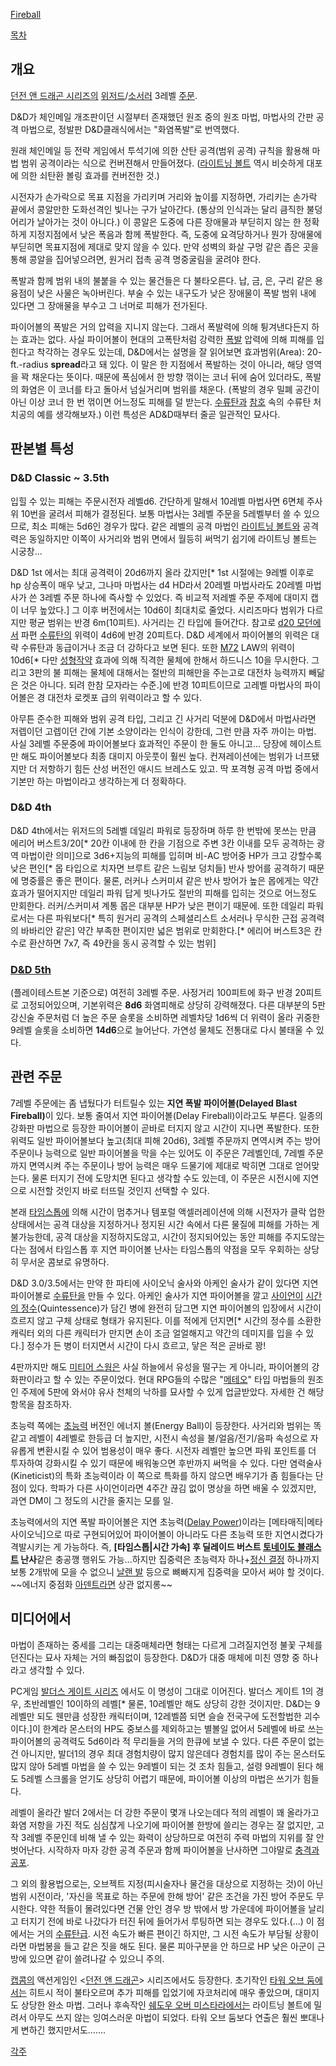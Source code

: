 [[파이어볼|Fireball]]

[[목차]]

== 개요 ==
[[던전 앤 드래곤 시리즈]]의 [[위저드(던전 앤 드래곤 시리즈)|위저드]]/[[소서러(던전 앤 드래곤 시리즈)|소서러]] 3레벨 [[던전 앤 드래곤 시리즈/마법|주문]].

D&D가 체인메일 개조판이던 시절부터 존재했던 원조 중의 원조 마법, 마법사의 간판 공격 마법으로, 정발판 D&D클래식에서는 "화염폭발"로 번역했다.

원래 체인메일 등 전략 게임에서 투석기에 의한 산탄 공격(범위 공격) 규칙을 활용해 마법 범위 공격이라는 식으로 컨버젼해서 만들어졌다. ([[라이트닝 볼트(던전 앤 드래곤 시리즈)|라이트닝 볼트]] 역시 비슷하게 대포에 의한 쇠탄환 볼링 효과를 컨버전한 것.)

시전자가 손가락으로 목표 지점을 가리키며 거리와 높이를 지정하면, 가리키는 손가락 끝에서 콩알만한 도화선격인 빛나는 구가 날아간다. (통상의 인식과는 달리 큼직한 불덩어리가 날아가는 것이 아니다.)
이 콩알은 도중에 다른 장애물과 부딛히지 않는 한 정확하게 지정지점에서 낮은 폭음과 함께 폭발한다. 즉, 도중에 요격당하거나 뭔가 장애물에 부딛히면 목표지점에 제대로 맞지 않을 수 있다. 만약 성벽의 화살 구멍 같은 좁은 곳을 통해 콩알을 집어넣으려면, 원거리 접촉 공격 명중굴림을 굴려야 한다.

폭발과 함께 범위 내의 불붙을 수 있는 물건들은 다 불타오른다. 납, 금, 은, 구리 같은 용융점이 낮은 사물은 녹아버린다. 부술 수 있는 내구도가 낮은 장애물이 폭발 범위 내에 있다면 그 장애물을 부수고 그 너머로 피해가 전가된다.

파이어볼의 폭발은 거의 압력을 지니지 않는다. 그래서 폭발력에 의해 튕겨낸다든지 하는 효과는 없다. 사실 파이어볼이 현대의 고폭탄처럼 강력한 [[폭발]] 압력에 의해 피해를 입힌다고 착각하는 경우도 있는데, D&D에서는 설명을 잘 읽어보면 효과범위(Area): 20-ft.-radius '''spread'''라고 돼 있다. 이 말은 한 지점에서 폭발하는 것이 아니라, 해당 영역을 꽉 채운다는 뜻이다. 때문에 폭심에서 한 방향 꺾이는 코너 뒤에 숨어 있더라도, 폭발의 화염은 이 코너를 타고 돌아서 넘실거리며 범위를 채운다. (폭발의 경우 밀폐 공간이 아닌 이상 코너 한 번 꺾이면 어느정도 피해를 덜 받는다. [[수류탄]]과 [[참호]] 속의 수류탄 처치공의 예를 생각해보자.) 이런 특성은 AD&D때부터 줄곧 일관적인 묘사다.

== 판본별 특성 ==
=== D&D Classic ~ 3.5th ===
입힐 수 있는 피해는 주문시전자 레벨d6. 간단하게 말해서 10레벨 마법사면 6면체 주사위 10번을 굴려서 피해가 결정된다. 보통 마법사는 3레벨 주문을 5레벨부터 쓸 수 있으므로, 최소 피해는 5d6인 경우가 많다. 같은 레벨의 공격 마법인 [[라이트닝 볼트]]와 공격력은 동일하지만 이쪽이 사거리와 범위 면에서 월등히 써먹기 쉽기에 라이트닝 볼트는 시궁창...

D&D 1st 에서는 최대 공격력이 20d6까지 올라 갔지만[* 1st 시절에는 9레벨 이후로 hp 상승폭이 매우 낮고, 그나마 마법사는 d4 HD라서 20레벨 마법사라도 20레벨 마법사가 쓴 3레벨 주문 하나에 즉사할 수 있었다. 즉 비교적 저레벨 주문 주제에 대미지 캡이 너무 높았다.] 그 이후 버전에서는 10d6이 최대치로 줄었다. 시리즈마다 범위가 다르지만 평균 범위는 반경 6m(10피트). 사거리는 긴 타입에 들어간다.
참고로 [[d20 모던]]에서 파편 [[수류탄]]의 위력이 4d6에 반경 20피트다. D&D 세계에서 파이어볼의 위력은 대략 수류탄과 동급이거나 조금 더 강하다고 보면 된다. 또한 [[M72]] LAW의 위력이 10d6[* 다만 [[성형작약]] 효과에 의해 직격한 물체에 한해서 하드니스 10을 무시한다. 그리고 3판의 불 피해는 물체에 대해서는 절반의 피해만을 주는고로 대전차 능력까지 빼닮은 것은 아니다. 되려 한참 모자라는 수준.]에 반경 10피트이므로 고레벨 마법사의 파이어볼은 경 대전차 로켓포 급의 위력이라고 할 수 있다.

아무튼 준수한 피해와 범위 공격 타입, 그리고 긴 사거리 덕분에 D&D에서 마법사라면 저렙이던 고렙이던 간에 기본 소양이라는 인식이 강한데, 그런 만큼 자주 까이는 마법. 사실 3레벨 주문중에 파이어볼보다 효과적인 주문이 한 둘도 아니고... 당장에 헤이스트만 해도 파이어볼보다 최종 대미지 아웃풋이 훨씬 높다. 컨져레이션에는 범위가 너프됐지만 더 저항하기 힘든 산성 버전인 애시드 브레스도 있고. 딱 포격형 공격 마법 중에서 기본만 하는 마법이라고 생각하는게 더 정확하다.

=== D&D 4th ===
D&D 4th에서는 위저드의 5레벨 데일리 파워로 등장하며 하루 한 번밖에 못쓰는 만큼 에리어 버스트3/20[* 20칸 이내에 한 칸을 기점으로 주변 3칸 이내를 모두 공격하는 광역 마법이란 의미]으로 3d6+지능의 피해를 입히며 비-AC 방어중 HP가 크고 강할수록 낮은 편인[* 몹 타입으로 치자면 브루트 같은 느림보 덩치들] 반사 방어를 공격하기 때문에 명중률은 좋은 편이다. 물론, 러커나 스커미셔 같은 반사 방어가 높은 몹에게는 약간 효과가 떨어지지만 데일리 파워 답게 빗나가도 절반의 피해를 입히는 것으로 어느정도 만회한다. 러커/스커미셔 계통 몹은 대부분 HP가 낮은 편이기 때문에. 또한 데일리 파워로서는 다른 파워보다[* 특히 원거리 공격의 스페셜리스트 소서러나 무식한 근접 공격력의 바바리안 같은] 약간 부족한 편이지만 넓은 범위로 만회한다.[* 에리어 버스트3은 칸수로 환산하면 7x7, 즉 49칸을 동시 공격할 수 있는 범위]

=== [[Dungeons & Dragons 5th|D&D 5th]] ===
(플레이테스트본 기준으로) 여전히 3레벨 주문. 사정거리 100피트에 화구 반경 20피트로 고정되어있으며, 기본위력은 '''8d6''' 화염피해로 상당히 강력해졌다. 다른 대부분의 5판 강신술 주문처럼 더 높은 주문 슬롯을 소비하면 레벨차당 1d6씩 더 위력이 올라 귀중한 9레벨 슬롯을 소비하면 '''14d6'''으로 늘어난다. 가연성 물체도 전통대로 다시 불태울 수 있다.

== 관련 주문 ==
7레벨 주문에는 좀 냅뒀다가 터트릴수 있는 '''지연 폭발 파이어볼(Delayed Blast Fireball)'''이 있다. 보통 줄여서 지연 파이어볼(Delay Fireball)이라고도 부른다. 일종의 강화판 마법으로 등장한 파이어볼이 곧바로 터지지 않고 시간이 지나면 폭발한다. 또한 위력도 일반 파이어볼보다 높고(최대 피해 20d6), 3레벨 주문까지 면역시켜 주는 방어 주문이나 능력으로 일반 파이어볼을 막을 수는 있어도 이 주문은 7레벨인데, 7레벨 주문까지 면역시켜 주는 주문이나 방어 능력은 매우 드물기에 제대로 박히면 그대로 얻어맞는다. 물론 터지기 전에 도망치면 된다고 생각할 수도 있는데, 이 주문은 시전시에 지연으로 시전할 것인지 바로 터뜨릴 것인지 선택할 수 있다.

본래 [[타임스톱]]에 의해 시간이 멈추거나 템포럴 액셀러레이션에 의해 시전자가 클락 업한 상태에서는 공격 대상을 지정하거나 정지된 시간 속에서 다른 물질에 피해를 가하는 게 불가능한데, 공격 대상을 지정하지도않고, 시간이 정지되어있는 동안 피해를 주지도않는다는 점에서 타임스톱 후 지연 파이어볼 난사는 타임스톱의 약점을 모두 우회하는 상당히 무서운 콤보로 유명하다.

D&D 3.0/3.5에서는 만약 한 파티에 사이오닉 술사와 아케인 술사가 같이 있다면 지연 파이어볼로 [[수류탄]]을 만들 수 있다. 아케인 술사가 지연 파이어볼을 깔고 [[사이언(던전 앤 드래곤 시리즈)|사이언]]이 [[시간의 정수]](Quintessence)가 담긴 병에 완전히 담그면 지연 파이어볼의 입장에서 시간이 흐르지 않고 구체 상태로 형태가 유지된다. 이를 적에게 던지면[* 시간의 정수를 소환한 캐릭터 외의 다른 캐릭터가 만지면 손이 조금 얼얼해지고 약간의 데미지를 입을 수 있다.] 정수가 든 병이 터지면서 시간이 다시 흐르고, 닿은 적은 곧바로 꽝!

4판까지만 해도 [[미티어 스웜]]은 사실 하늘에서 유성을 떨구는 게 아니라, 파이어볼의 강화판이라고 할 수 있는 주문이었다. 현대 RPG들의 수많은 "[[메테오]]" 타입 마법들의 원조인 주제에 5판에 와서야 유사 천체의 낙하를 묘사할 수 있게 업글받았다. 자세한 건 해당 항목을 참조하자.

초능력 쪽에는 [[초능력(던전 앤 드래곤 시리즈)|초능력]] 버전인 에너지 볼(Energy Ball)이 등장한다. 사거리와 범위는 똑같고 레벨이 4레벨로 한등급 더 높지만, 시전시 속성을 불/얼음/전기/음파 속성으로 자유롭게 변환시킬 수 있어 범용성이 매우 좋다. 시전자 레벨만 높으면 파워 포인트를 더 투자하여 강화시킬 수 있기 때문에 배워놓으면 후반까지 써먹을 수 있다. 다만 염력술사(Kineticist)의 특화 초능력이라 이 쪽으로 특화를 하지 않으면 배우기가 좀 힘들다는 단점이 있다. 학파가 다른 사이언이라면 4주간 끊김 없이 명상을 하면 배울 수 있겠지만, 과연 DM이 그 정도의 시간을 줄지는 모를 일.

초능력에서의 지연 폭발 파이어볼은 지연 초능력([http://www.d20srd.org/srd/psionic/psionicFeats.htm#delayPower Delay Power])이라는 [메타매직|메타사이오닉]으로 따로 구현되어있어 파이어볼이 아니라도 다른 초능력 또한 지연시켰다가 격발시키는 게 가능하다. 즉, '''[타임스톱|시간 가속] 후 딜레이드 버스트 [[토네이도 블래스트]] 난사'''같은 충공깽 행위도 가능...하지만 집중력은 초능력자 하나+[[정신 결정]] 하나까지 보통 2개밖에 모을 수 없으니 [[날랜 발]] 등으로 뼈빠지게 집중력을 모아서 써야 할 것이다. ~~에너지 중점화 [[아덴트]]라면 상관 없지롱~~

== 미디어에서 ==
마법이 존재하는 중세를 그리는 대중매체라면 형태는 다르게 그려질지언정 불꽃 구체를 던진다는 묘사 자체는 거의 빠짐없이 등장한다. D&D가 대중 매체에 미친 영향 중 하나라고 생각할 수 있다.

PC게임 [[발더스 게이트 시리즈]] 에서도 이 명성이 그대로 이어진다. 발더스 게이트 1의 경우, 초반레벨인 10이하의 레벨[* 물론, 10레벨만 해도 상당히 강한 것이지만. D&D는 9레벨만 되도 웬만큼 성장한 캐릭터이며, 12레벨쯤 되면 슬슬 전국구에 도전할법한 괴수이다.]이 한계라 몬스터의 HP도 중보스를 제외하고는 별볼일 없어서 5레벨에 바로 쓰는 파이어볼의 공격력도 5d6이라 적 무리들을 거의 한큐에 보낼 수 있다. 다른 주문이 없는 건 아니지만, 발더1의 경우 최대 경험치량이 많지 않은데다 경험치를 많이 주는 몬스터도 많지 않아 5레벨 마법을 쓸 수 있는 9레벨이 되는 것 조차 힘들고, 설령 9레벨이 된다 해도 5레벨 스크롤을 얻기도 상당히 어렵기 때문에, 파이어볼 이상의 마법은 쓰기가 힘들다. 

레벨이 올라간 발더 2에서는 더 강한 주문이 몇개 나오는데다 적의 레벨이 꽤 올라가고 화염 저항을 가진 적도 심심찮게 나오기에 파이어볼 한방에 쓸리는 경우는 잘 없지만, 고작 3레벨 주문인데 비해 낼 수 있는 화력이 상당하므로 여전히 주력 마법의 지위를 잘 안 벗어난다. 시작하자 마자 강한 공격 주문과 함께 파이어볼을 난사하면 그야말로 [[충격과 공포]].

그 외의 활용법으로는, 오브젝트 지정(피시술자나 물건을 대상으로 지정하는 것)이 아닌 범위 시전이라, '자신을 목표로 하는 주문에 한해 방어' 같은 조건을 가진 방어 주문도 무시한다. 약한 적들이 몰려있다면 건물 안인 경우 방 밖에서 방 가운데에 파이어볼을 날리고 터지기 전에 바로 나갔다가 터진 뒤에 들어가서 루팅하면 되는 경우도 있다.(...) 이 점에서는 거의 [[수류탄]]급. 시전 속도가 빠른 편이긴 하지만, 그 시전 속도가 부담될 상황이라면 마법봉을 들고 같은 짓을 해도 된다. 물론 피아구분을 안 하므로 HP 낮은 아군이 근방에 있으면 같이 쓸려나갈 수 있으니 주의.

[[캡콤]]의 액션게임인 <[[던전 앤 드래곤(게임)|던전 앤 드래곤]]> 시리즈에서도 등장한다. 초기작인 [[던전 앤 드래곤 타워 오브 둠|타워 오브 둠]]에서는 히트시 적이 불타오르며 추가 피해를 입었기에 자코처리에 매우 좋았으며, 대미지도 상당한 완소 마법. 그러나 후속작인 [[쉐도우 오버 미스타라]]에서는 라이트닝 볼트에 밀려서 아무도 쓰지 않는 잉여스러운 마법이 되었다. 타워 오브 둠보다 연출은 훨씬 뽀대나게 변하긴 했지만서도…….

[[각주]]
